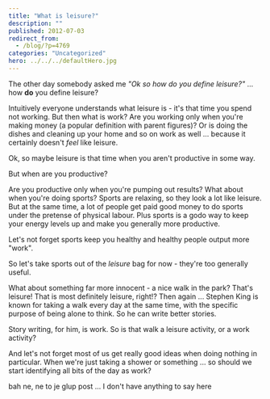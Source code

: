```yaml
---
title: "What is leisure?"
description: ""
published: 2012-07-03
redirect_from:
  - /blog/?p=4769
categories: "Uncategorized"
hero: ../../../defaultHero.jpg
---
```


The other day somebody asked me _"Ok so how do you define leisure?"_ ... how **do** you define leisure?

Intuitively everyone understands what leisure is - it's that time you spend not working. But then what is work? Are you working only when you're making money (a popular definition with parent figures)? Or is doing the dishes and cleaning up your home and so on work as well ... because it certainly doesn't _feel_ like leisure.

Ok, so maybe leisure is that time when you aren't productive in some way.

But when are you productive?

Are you productive only when you're pumping out results? What about when you're doing sports? Sports are relaxing, so they look a lot like leisure. But at the same time, a lot of people get paid good money to do sports under the pretense of physical labour. Plus sports is a godo way to keep your energy levels up and make you generally more productive.

Let's not forget sports keep you healthy and healthy people output more "work".

So let's take sports out of the _leisure_ bag for now - they're too generally useful.

What about something far more innocent - a nice walk in the park? That's leisure! That is most definitely leisure, right!? Then again ... Stephen King is known for taking a walk every day at the same time, with the specific purpose of being alone to think. So he can write better stories.

Story writing, for him, is work. So is that walk a leisure activity, or a work activity?

And let's not forget most of us get really good ideas when doing nothing in particular. When we're just taking a shower or something ... so should we start identifying all bits of the day as work?

bah ne, ne to je glup post ... I don't have anything to say here
